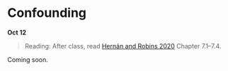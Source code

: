
# Confounding

**Oct 12**

> Reading: After class, read [Hernán and Robins 2020](https://www.hsph.harvard.edu/miguel-hernan/causal-inference-book/) Chapter 7.1--7.4.

Coming soon.